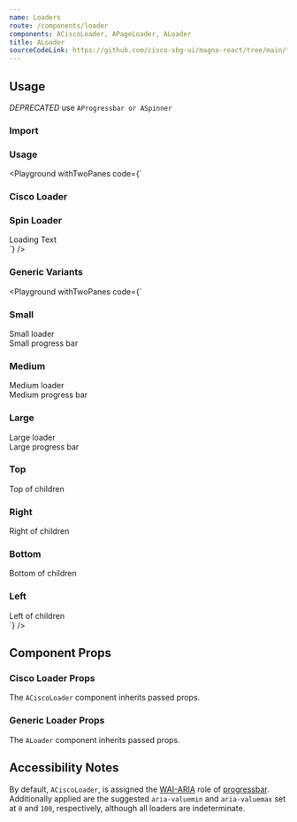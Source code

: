 ```yaml
---
name: Loaders
route: /components/loader
components: ACiscoLoader, APageLoader, ALoader
title: ALoader
sourceCodeLink: https://github.com/cisco-sbg-ui/magna-react/tree/main/framework/components/ALoader
---
```


## Usage

_DEPRECATED_ use `AProgressbar or ASpinner`

### Import

<ComponentImport components="ACiscoLoader, APageLoader, ALoader" />

### Usage

<Playground
  withTwoPanes
  code={`<div>
  <h3>Cisco Loader</h3>
  <ACiscoLoader className="mx-auto" />
  <ADivider />
   <h3>Spin Loader</h3>
  <ASpinner>Loading Text</ASpinner><br />
</div>
`}
/>

### Generic Variants

<Playground
  withTwoPanes
  code={`<div>
   <h3>Small</h3>
    <ALoader variant="spinner" size="small">Small loader</ALoader><br />
    <ALoader variant="progressbar" size="small" indicatorProps={{indeterminate: true}}>Small progress bar</ALoader><br />
  <ADivider />
     <h3>Medium</h3>
    <ALoader variant="spinner" size="medium">Medium loader</ALoader><br />
    <ALoader variant="progressbar" size="medium" indicatorProps={{indeterminate: true}}>Medium progress bar</ALoader><br />
  <ADivider />
   <h3>Large</h3>
  <ALoader variant="spinner" size="large">Large loader</ALoader><br />
    <ALoader variant="progressbar" size="large" indicatorProps={{indeterminate: true}}>Large progress bar</ALoader><br />
  <ADivider />
  <h3>Top</h3>
  <ALoader placement="top">Top of children</ALoader>
  <ADivider />
  <h3>Right</h3>
  <ALoader placement="right">Right of children</ALoader>
  <ADivider />
    <h3>Bottom</h3>
  <ALoader placement="bottom">Bottom of children</ALoader>
  <ADivider />
    <h3>Left</h3>
  <ALoader placement="left">Left of children</ALoader>
</div>
`}
/>

## Component Props

### Cisco Loader Props

The `ACiscoLoader` component inherits passed props.

<Props of="ACiscoLoader" />

### Generic Loader Props

The `ALoader` component inherits passed props.

<Props of="ALoader" />

## Accessibility Notes

By default, `ACiscoLoader`, is assigned the [WAI-ARIA](https://www.w3.org/WAI/standards-guidelines/aria/) role of [progressbar](https://www.w3.org/TR/wai-aria/#progressbar).
Additionally applied are the suggested `aria-valuemin` and `aria-valuemax` set at `0` and `100`, respectively, although all loaders are indeterminate.
